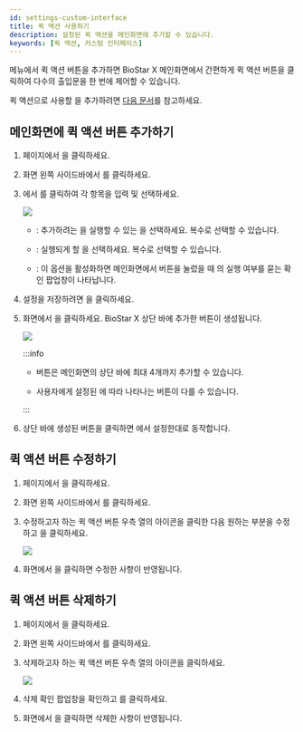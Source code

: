 ```yaml
---
id: settings-custom-interface
title: 퀵 액션 사용하기
description: 설정된 퀵 액션을 메인화면에 추가할 수 있습니다.
keywords: [퀵 액션, 커스텀 인터페이스]
---
```


<Cmd sid="common.customInterface" product='2' /> 메뉴에서 퀵 액션 버튼을 추가하면 BioStar X 메인화면에서 간편하게 퀵 액션 버튼을 클릭하여 다수의 출입문을 한 번에 제어할 수 있습니다.

퀵 액션으로 사용할 <Cmd sid="common.triggerAndAction" product='2' />을 추가하려면 [다음 문서](settings-triger-and-action)를 참고하세요.

## 메인화면에 퀵 액션 버튼 추가하기

1. <Cmd sid='shell.header.launcher' /> 페이지에서 <Cmd sid='shell.header.setting' />을 클릭하세요.

1. 화면 왼쪽 사이드바에서 <Cmd sid="common.customInterface" product='2' />를 클릭하세요.

1. <Cmd sid="common.quickActionLayout" product='2' />에서 <Cmd sid="button.plusAdd" product='2' />를 클릭하여 각 항목을 입력 및 선택하세요.

    <Image src='/img/settings-custom-interface-add-quick-action.png' className='none' />

    * <Cmd sid="settings.customInterface.quickAction.operatorLevel" product='2' />: 추가하려는 <Cmd sid="common.quickAction" product='2' />을 실행할 수 있는 <Cmd sid="settings.customInterface.quickAction.operatorLevel" product='2' />을 선택하세요. 복수로 선택할 수 있습니다.

    * <Cmd sid="settings.customInterface.quickAction.triggerAction" product='2' />: 실행되게 할 <Cmd sid="settings.customInterface.quickAction.triggerAction" product='2' />을 선택하세요. 복수로 선택할 수 있습니다.

    * <Cmd sid="settings.customInterface.quickAction.confirmBeforeRun" product='2' />: 이 옵션을 활성화하면 메인화면에서 <Cmd sid="common.quickAction" product='2' /> 버튼을 눌렀을 때 <Cmd sid="common.quickAction" product='2' />의 실행 여부를 묻는 확인 팝업창이 나타납니다.

1. 설정을 저장하려면 <Cmd sid="button.apply" product='2' />을 클릭하세요.

1. <Cmd sid="common.customInterface" product='2' /> 화면에서 <Cmd sid="button.apply" product='2' />을 클릭하세요. BioStar X 상단 바에 추가한 <Cmd sid="common.quickAction" product='2' /> 버튼이 생성됩니다.

    <Image src='/img/settings-custom-interface-main-quick-action.png' className='none' />

    :::info

    * <Cmd sid="common.quickAction" product='2' /> 버튼은 메인화면의 상단 바에 최대 4개까지 추가할 수 있습니다.

    * 사용자에게 설정된 <Cmd sid="user.bioStarOperator" product='2' />에 따라 나타나는 <Cmd sid="common.quickAction" product='2' /> 버튼이 다를 수 있습니다.

    :::

1. 상단 바에 생성된 <Cmd sid="common.quickAction" product='2' /> 버튼을 클릭하면 <Cmd sid="common.triggerAndAction" product='2' />에서 설정한대로 동작합니다.

## 퀵 액션 버튼 수정하기

1. <Cmd sid='shell.header.launcher' /> 페이지에서 <Cmd sid='shell.header.setting' />을 클릭하세요.

1. 화면 왼쪽 사이드바에서 <Cmd sid="common.customInterface" product='2' />를 클릭하세요.

1. 수정하고자 하는 퀵 액션 버튼 우측 열의 <IcEditUL /> 아이콘을 클릭한 다음 원하는 부분을 수정하고 <Cmd sid="button.apply" product='2' />을 클릭하세요.

    <Image src='/img/settings-custom-interface-quick-action-layout.png' />

1. <Cmd sid="common.customInterface" product='2' /> 화면에서 <Cmd sid="button.apply" product='2' />을 클릭하면 수정한 사항이 반영됩니다.

## 퀵 액션 버튼 삭제하기

1. <Cmd sid='shell.header.launcher' /> 페이지에서 <Cmd sid='shell.header.setting' />을 클릭하세요.

1. 화면 왼쪽 사이드바에서 <Cmd sid="common.customInterface" product='2' />를 클릭하세요.

1. 삭제하고자 하는 퀵 액션 버튼 우측 열의 <IcTrash2 /> 아이콘을 클릭하세요.

    <Image src='/img/settings-custom-interface-confirm.png' className='none' />

1. 삭제 확인 팝업창을 확인하고 <Cmd sid="button.yes" product='2' />를 클릭하세요.

1. <Cmd sid="common.customInterface" product='2' /> 화면에서 <Cmd sid="button.apply" product='2' />을 클릭하면 삭제한 사항이 반영됩니다.